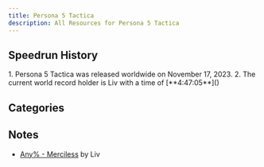 ```yaml
---
title: Persona 5 Tactica
description: All Resources for Persona 5 Tactica
---
```



<DocsHero 
    content="Persona 5 Tactica is a spin-off of Persona 5. It is a tactical RPG."
    srcUrl={cover}
    alt="Persona 5 Tactica Cover"
/>

<LinkCard title="Leaderboards" href="https://www.speedrun.com/p5t" description="See all the submitted runs on Speedrun.com"/>

## Speedrun History
<Steps>
    1. Persona 5 Tactica was released worldwide on November 17, 2023.
    2. The current world record holder is Liv with a time of [**4:47:05**]()
</Steps>

## Categories
<CardGrid>
    <Card title="Any%"></Card>
</CardGrid>

## Notes
- [Any% - Merciless](https://docs.google.com/document/d/1tOXYAdOtg4wVvmCRiHhaKwGbNrynK97MkN05jV7JONM/edit) by Liv